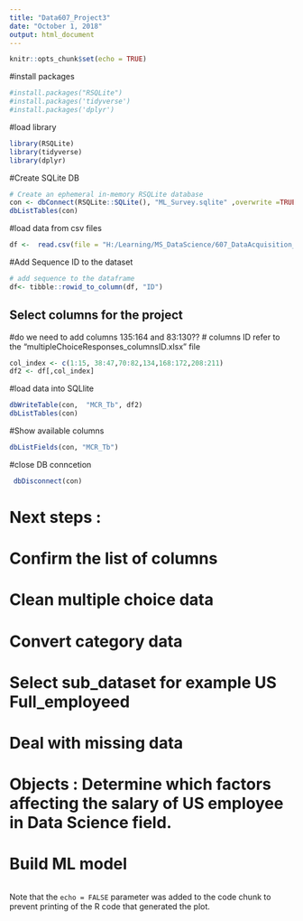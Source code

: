 ```yaml
---
title: "Data607_Project3"
date: "October 1, 2018"
output: html_document
---
```


```r
knitr::opts_chunk$set(echo = TRUE)
```

#install packages
```r
#install.packages("RSQLite")
#install.packages('tidyverse')
#install.packages('dplyr')
```

#load library 
```r
library(RSQLite)
library(tidyverse)
library(dplyr)
```

#Create SQLite DB
```r
# Create an ephemeral in-memory RSQLite database
con <- dbConnect(RSQLite::SQLite(), "ML_Survey.sqlite" ,overwrite =TRUE )
dbListTables(con)
```
#load data from csv files 
```r
df <-  read.csv(file = "H:/Learning/MS_DataScience/607_DataAcquisition_And_Management/Project3/kaggle-survey-2017/multipleChoiceResponses.csv", header= TRUE)

```
#Add Sequence ID to the dataset
```r

# add sequence to the dataframe 
df<- tibble::rowid_to_column(df, "ID")
```
## Select columns for the project 
#do we need to add columns  135:164 and 83:130??
# columns ID refer to the "multipleChoiceResponses_columnsID.xlsx" file 
```r
col_index <- c(1:15, 38:47,70:82,134,168:172,208:211)
df2 <- df[,col_index]
```


#load data into SQLlite

```r
dbWriteTable(con,  "MCR_Tb", df2)
dbListTables(con)

```
#Show available columns 

```r
dbListFields(con, "MCR_Tb")
```

#close DB conncetion

```r
 dbDisconnect(con)
```

# Next steps : 
# Confirm the list of columns 
# Clean multiple choice data 
# Convert category data 
# Select sub_dataset for example US Full_employeed 
# Deal with missing data 
# Objects : Determine which factors affecting the salary of US employee in Data Science field. 
# Build ML model



```r

```

Note that the `echo = FALSE` parameter was added to the code chunk to prevent printing of the R code that generated the plot.
